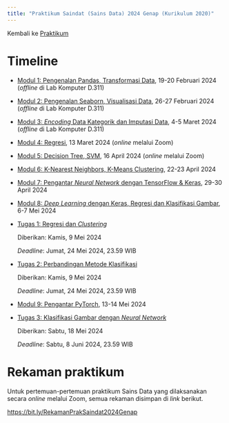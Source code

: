 ---
title: "Praktikum Saindat (Sains Data) 2024 Genap (Kurikulum 2020)"
---

Kembali ke [Praktikum](../../../../semuahalaman/praktikum.qmd)

# Timeline

- [Modul 1: Pengenalan Pandas, Transformasi Data](./modul1.ipynb), 19-20 Februari 2024 (*offline* di Lab Komputer D.311)

- [Modul 2: Pengenalan Seaborn, Visualisasi Data](./modul2.ipynb), 26-27 Februari 2024 (*offline* di Lab Komputer D.311)

- [Modul 3: *Encoding* Data Kategorik dan Imputasi Data](./modul3.ipynb), 4-5 Maret 2024 (*offline* di Lab Komputer D.311)

- [Modul 4: Regresi](./modul4.ipynb), 13 Maret 2024 (*online* melalui Zoom)

- [Modul 5: Decision Tree, SVM](./modul5.ipynb), 16 April 2024 (*online* melalui Zoom)

- [Modul 6: K-Nearest Neighbors, K-Means Clustering](./modul6.ipynb), 22-23 April 2024

- [Modul 7: Pengantar *Neural Network* dengan TensorFlow & Keras](./modul7.ipynb), 29-30 April 2024

- [Modul 8: *Deep Learning* dengan Keras, Regresi dan Klasifikasi Gambar](./modul8.ipynb), 6-7 Mei 2024

* [Tugas 1: Regresi dan *Clustering*](./tugas1.qmd)

    Diberikan: Kamis, 9 Mei 2024

    *Deadline*: Jumat, 24 Mei 2024, 23.59 WIB

* [Tugas 2: Perbandingan Metode Klasifikasi](./tugas2.qmd)

    Diberikan: Kamis, 9 Mei 2024

    *Deadline*: Jumat, 24 Mei 2024, 23.59 WIB

- [Modul 9: Pengantar PyTorch](./modul9.ipynb), 13-14 Mei 2024

* [Tugas 3: Klasifikasi Gambar dengan *Neural Network*](./tugas3.qmd)

    Diberikan: Sabtu, 18 Mei 2024

    *Deadline*: Sabtu, 8 Juni 2024, 23.59 WIB

# Rekaman praktikum

Untuk pertemuan-pertemuan praktikum Sains Data yang dilaksanakan secara *online* melalui Zoom, semua rekaman disimpan di *link* berikut.

<https://bit.ly/RekamanPrakSaindat2024Genap>
